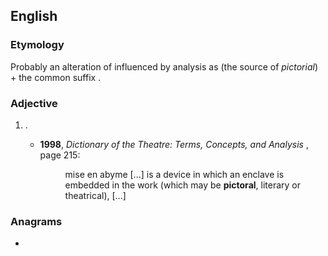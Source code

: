 ==English==

===Etymology===
Probably an alteration of {{m|en|pictorial}} influenced by analysis as {{der|en|la|pictor||painter}} (the source of ''pictorial'') + the common suffix {{m|en|-al}}.

===Adjective===
{{en-adj|?}}

# {{lb|en|uncommon|possibly|nonstandard}} {{altform|pictorial|lang=en}}.
#* '''1998''', ''Dictionary of the Theatre: Terms, Concepts, and Analysis'' {{ISBN|0802081630}}, page 215:
#*: mise en abyme [...] is a device in which an enclave is embedded in the work (which may be '''pictoral''', literary or theatrical), [...]

===Anagrams===
* {{anagrams|en|tropical}}